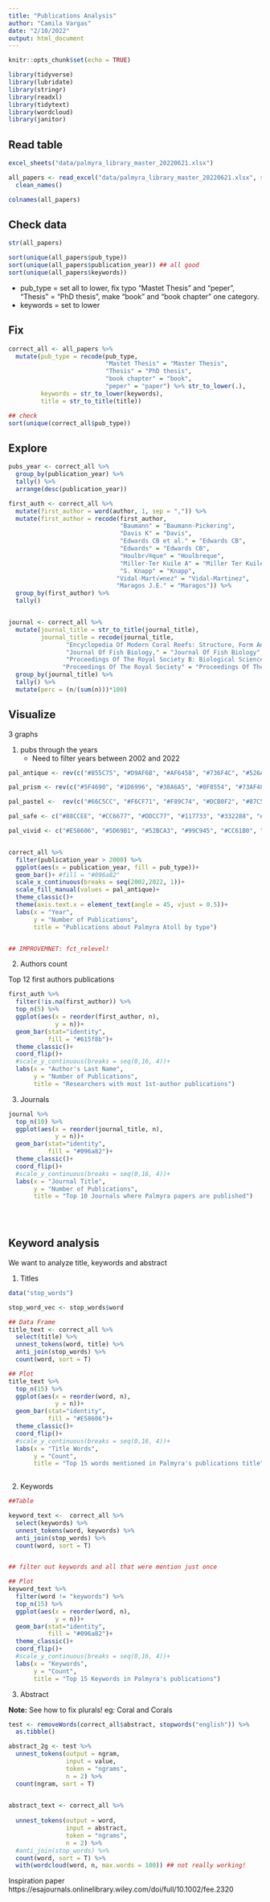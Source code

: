 ```yaml
---
title: "Publications Analysis"
author: "Camila Vargas"
date: "2/10/2022"
output: html_document
---
```


```r
knitr::opts_chunk$set(echo = TRUE)

library(tidyverse)
library(lubridate)
library(stringr)
library(readxl)
library(tidytext)
library(wordcloud)
library(janitor)

```

## Read table
```r

excel_sheets("data/palmyra_library_master_20220621.xlsx")

all_papers <- read_excel("data/palmyra_library_master_20220621.xlsx", sheet = "palmyra_publications") %>% 
  clean_names()

colnames(all_papers)
```


## Check data

```r
str(all_papers)

sort(unique(all_papers$pub_type))
sort(unique(all_papers$publication_year)) ## all good
sort(unique(all_papers$keywords))


```

- pub_type = set all to lower, fix typo "Mastet Thesis" and "peper", "Thesis" = "PhD thesis", make "book" and "book chapter" one category. 
- keywords = set to lower

## Fix
```r
correct_all <- all_papers %>% 
  mutate(pub_type = recode(pub_type,
                           "Mastet Thesis" = "Master Thesis",
                           "Thesis" = "PhD thesis",
                           "book chapter" = "book",
                           "peper" = "paper") %>% str_to_lower(.),
         keywords = str_to_lower(keywords),
         title = str_to_title(title))

## check
sort(unique(correct_all$pub_type))

```




## Explore
```r

pubs_year <- correct_all %>% 
  group_by(publication_year) %>% 
  tally() %>% 
  arrange(desc(publication_year))

first_auth <- correct_all %>% 
  mutate(first_author = word(author, 1, sep = ",")) %>% 
  mutate(first_author = recode(first_author,
                               "Baumann" = "Baumann-Pickering",
                               "Davis K" = "Davis",
                               "Edwards CB et al." = "Edwards CB",
                               "Edwards" = "Edwards CB",
                               "Houlbr√®que" = "Houlbreque",
                               "Miller-Ter Kuile A" = "Miller Ter Kuile",
                               "S. Knapp" = "Knapp",
                              "Vidal-Mart√≠nez" = "Vidal-Martinez",
                              "Maragos J.E." = "Maragos")) %>% 
  group_by(first_author) %>% 
  tally()


journal <- correct_all %>% 
  mutate(journal_title = str_to_title(journal_title),
         journal_title = recode(journal_title,
                "Encyclopedia Of Modern Coral Reefs: Structure, Form And Process" = "Encyclopedia Of Modern Coral Reefs",
                "Journal Of Fish Biology," = "Journal Of Fish Biology",
                "Proceedings Of The Royal Society B: Biological Sciences" = "Proceedings Of The Royal Society B",
               "Proceedings Of The Royal Society" = "Proceedings Of The Royal Society B")) %>% 
  group_by(journal_title) %>% 
  tally() %>% 
  mutate(perc = (n/(sum(n)))*100)

```



## Visualize
3 graphs

1. pubs through the years
    - Need to filter years between 2002 and 2022
    
```r

pal_antique <- rev(c("#855C75", "#D9AF6B", "#AF6458", "#736F4C", "#526A83", "#625377", "#68855C", "#9C9C5E", "#A06177", "#8C785D", "#467378", "#7C7C7C"))

pal_prism <- rev(c("#5F4690", "#1D6996", "#38A6A5", "#0F8554", "#73AF48", "#EDAD08", "#E17C05", "#CC503E", "#94346E", "#6F4070", "#994E95", "#666666"))

pal_pastel <-  rev(c("#66C5CC", "#F6CF71", "#F89C74", "#DCB0F2", "#87C55F", "#9EB9F3", "#FE88B1", "#C9DB74", "#8BE0A4", "#B497E7", "#D3B484", "#B3B3B3"))

pal_safe <- c("#88CCEE", "#CC6677", "#DDCC77", "#117733", "#332288", "#AA4499", "#44AA99", "#999933", "#882255", "#661100", "#6699CC", "#888888")

pal_vivid <- c("#E58606", "#5D69B1", "#52BCA3", "#99C945", "#CC61B0", "#24796C", "#DAA51B", "#2F8AC4", "#764E9F", "#ED645A", "#CC3A8E", "#A5AA99")


correct_all %>% 
  filter(publication_year > 2000) %>% 
  ggplot(aes(x = publication_year, fill = pub_type))+ 
  geom_bar()+ #fill = "#096a82"
  scale_x_continuous(breaks = seq(2002,2022, 1))+
  scale_fill_manual(values = pal_antique)+
  theme_classic()+ 
  theme(axis.text.x = element_text(angle = 45, vjust = 0.5))+
  labs(x = "Year",
       y = "Number of Publications",
       title = "Publications about Palmyra Atoll by type")


## IMPROVEMNET: fct_relevel!

```

2. Authors count

Top 12 first authors publications

```r

first_auth %>% 
  filter(!is.na(first_author)) %>% 
  top_n(5) %>% 
  ggplot(aes(x = reorder(first_author, n),
             y = n))+
  geom_bar(stat="identity",
           fill = "#615f8b")+
  theme_classic()+
  coord_flip()+
  #scale_y_continuous(breaks = seq(0,16, 4))+ 
  labs(x = "Author's Last Name",
       y = "Number of Publications",
       title = "Researchers with most 1st-author publications")

```


3. Journals

```r
journal %>% 
  top_n(10) %>% 
  ggplot(aes(x = reorder(journal_title, n),
             y = n))+
  geom_bar(stat="identity",
           fill = "#096a82")+
  theme_classic()+
  coord_flip()+
  #scale_y_continuous(breaks = seq(0,16, 4))+ 
  labs(x = "Journal Title",
       y = "Number of Publications",
       title = "Top 10 Journals where Palmyra papers are published")

  
  
```


## Keyword analysis

We want to analyze title, keywords and abstract

1. Titles

```r

data("stop_words")

stop_word_vec <- stop_words$word

## Data Frame
title_text <- correct_all %>% 
  select(title) %>% 
  unnest_tokens(word, title) %>% 
  anti_join(stop_words) %>% 
  count(word, sort = T)

## Plot
title_text %>%
  top_n(15) %>% 
  ggplot(aes(x = reorder(word, n),
             y = n))+
  geom_bar(stat="identity",
           fill = "#E58606")+
  theme_classic()+
  coord_flip()+
  #scale_y_continuous(breaks = seq(0,16, 4))+ 
  labs(x = "Title Words",
       y = "Count",
       title = "Top 15 words mentioned in Palmyra's publications title")
  
```


2. Keywords

```r

##Table

keyword_text <-  correct_all %>% 
  select(keywords) %>% 
  unnest_tokens(word, keywords) %>% 
  anti_join(stop_words) %>% 
  count(word, sort = T)


## filter out keywords and all that were mention just once

## Plot
keyword_text %>%
  filter(word != "keywords") %>% 
  top_n(15) %>% 
  ggplot(aes(x = reorder(word, n),
             y = n))+
  geom_bar(stat="identity",
           fill = "#096a82")+
  theme_classic()+
  coord_flip()+
  #scale_y_continuous(breaks = seq(0,16, 4))+ 
  labs(x = "Keywords",
       y = "Count",
       title = "Top 15 Keywords in Palmyra's publications")

```


3. Abstract

**Note:** See how to fix plurals! eg: Coral and Corals

```r

test <- removeWords(correct_all$abstract, stopwords("english")) %>% 
  as.tibble()

abstract_2g <- test %>% 
  unnest_tokens(output = ngram, 
                input = value,
                token = "ngrams",
                n = 2) %>% 
  count(ngram, sort = T)
  

abstract_text <- correct_all %>% 
  
  unnest_tokens(output = word, 
                input = abstract,
                token = "ngrams",
                n = 2) %>% 
  #anti_join(stop_words) %>% 
  count(word, sort = T) %>% 
  with(wordcloud(word, n, max.words = 100)) ## not really working!

```

Inspiration paper
https://esajournals.onlinelibrary.wiley.com/doi/full/10.1002/fee.2320

